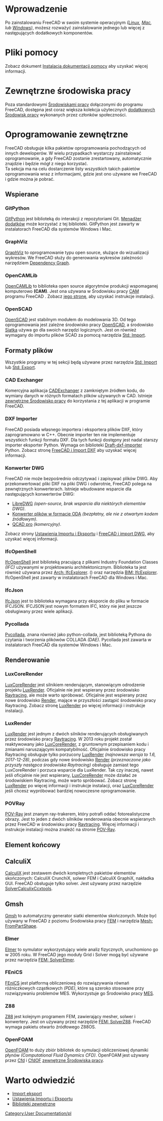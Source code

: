 <languages/>

{{Docnav/pl
|[[Installing_on_Mac/pl|Instalacja w systemie MAC]]
|[[Getting_started/pl|Jak zacząć]]
}}

{{TOCright}}

<span id="Introduction"></span>
=Wprowadzenie= 

Po zainstalowaniu FreeCAD w swoim systemie operacyjnym ''([[Installing_on_Linux/pl|Linux]], [[Installing_on_Mac/pl|Mac]], lub [[Installing_on_Windows/pl| Windows]])'', możesz rozważyć zainstalowanie jednego lub więcej z następujących dodatkowych komponentów.

<span id="Help_files"></span>
=Pliki pomocy=

Zobacz dokument [[Installing_Helpfile/pl|Instalacja dokumentacji pomocy]] aby uzyskać więcej informacji.

<span id="External_workbenches"></span>
=Zewnętrzne środowiska pracy=

Poza standardowymi [[workbenches/pl|Środowiskami pracy]] dołączonymi do programu FreeCAD, dostępna jest coraz większa kolekcja użytecznych [[External_workbenches/pl|dodatkowych Środowisk pracy]] wykonanych przez członków społeczności.

<span id="Third_party_software"></span>
=Oprogramowanie zewnętrzne=

FreeCAD obsługuje kilka pakietów oprogramowania pochodzących od innych deweloperów. W wielu przypadkach wystarczy zainstalować oprogramowanie, a gdy FreeCAD zostanie zrestartowany, automatycznie znajdzie i będzie mógł z niego korzystać. <br /> Ta sekcja ma na celu dostarczenie listy wszystkich takich pakietów oprogramowania wraz z informacjami, gdzie jest ono używane we FreeCAD i gdzie można je pobrać.

<span id="Support"></span>
==Wspierane==

===GitPython===

[https://github.com/gitpython-developers/GitPython GitPython] jest biblioteką do interakcji z repozytoriami Git. [[Std_AddonMgr/pl|Menadżer dodatków]]  może korzystać z tej biblioteki. GitPython jest zawarty w instalatorach FreeCAD dla systemów Windows i Mac.

===GraphViz===

[https://www.graphviz.org GraphViz] to oprogramowanie typu open source, służące do wizualizacji wykresów.
We FreeCAD służy do generowania wykresów zależności narzędziem [[Std_DependencyGraph|Dependency Graph]].

===OpenCAMLib===

[http://www.anderswallin.net/CAM OpenCAMLib] to biblioteka open source algorytmów produkcji wspomaganej komputerowo '''(CAM)'''. Jest ona używana w Środowisku pracy [[CAM_Workbench/pl|CAM]] programu FreeCAD . Zobacz [[OpenCamLib|jego stronę]], aby uzyskać instrukcje instalacji.

===OpenSCAD===

[https://www.openscad.org OpenSCAD] jest stabilnym modułem do modelowania 3D. Od tego oprogramowania jest zależne środowisko pracy [[OpenSCAD_Workbench/pl|OpenSCAD]], a środowisko [[Mesh_Workbench/pl|Siatka]] używa go dla swoich narzędzi logicznych. Jest on również wymagany do importu plików SCAD za pomocą narzędzia [[Std_Import/pl|Std: Import]].

<span id="File_formats"></span>
==Formaty plików==

Wszystkie programy w tej sekcji będą używane przez narzędzia [[Std_Import/pl|Std: Import]] lub [[Std_Export/pl|Std: Export]].

<span id="CADExchanger"></span>
===CAD Exchanger===

Komercyjna aplikacja [https://cadexchanger.com CADExchanger] z zamkniętym źródłem kodu, do wymiany danych w różnych formatach plików używanych w CAD. Istnieje [https://github.com/yorikvanhavre/CADExchanger zewnętrzne Środowisko pracy] do korzystania z tej aplikacji w programie FreeCAD.

===DXF Importer===

FreeCAD posiada własnego importera i eksportera plików DXF, który zaprogramowano w C++. Obecnie importer ten nie implementuje wszystkich funkcji formatu DXF. Dla tych funkcji dostępny jest nadal starszy importer eksporter Python. Wymaga on biblioteki [https://github.com/yorikvanhavre/Draft-dxf-importer Draft-dxf-importer] Python. Zobacz stronę [[FreeCAD_and_DXF_Import|FreeCAD i Import DXF]] aby uzyskać więcej informacji.

<span id="DWG_converters"></span>
===Konwerter DWG===

FreeCAD nie może bezpośrednio odczytywać i zapisywać plików DWG. Aby przekonwertować pliki DXF na pliki DWG i odwrotnie, FreeCAD polega na zewnętrznych konwerterach. Istnieje wbudowane wsparcie dla następujących konwerterów DWG:
* [https://www.gnu.org/software/libredwg LibreDWG] ''(open-source, brak wsparcia dla niektórych elementów DWG)''.
* [https://www.opendesign.com/guestfiles/oda_file_converter Konwerter plików w formacie ODA] ''(bezpłatny, ale nie z otwartym kodem źródłowym)''.
* [https://qcad.org/en/qcad-command-line-tools#dwg2dwg QCAD pro] ''(komercyjny)''. {{Version/pl|0.20}}

Zobacz strony [[Import_Export_Preferences/pl#DWG|Ustawienia Importu i Eksportu]] i [[FreeCAD_and_DWG_Import/pl|FreeCAD i import DWG]], aby uzyskać więcej informacji.

===IfcOpenShell===

[http://ifcopenshell.org IfcOpenShell] jest biblioteką pracującą z plikami Industry Foundation Classes ''(IFC)'' używanymi w projektowaniu architektonicznym. 
Biblioteka ta jest również używana przez [[Arch_IfcExplorer|Arch: IfcExplorer]]. ({{VersionMinus/pl|0.18}}) oraz narzędzia [[BIM_IfcExplorer|BIM: IfcExplorer]]. IfcOpenShell jest zawarty w instalatorach FreeCAD dla Windows i Mac.

===IfcJson===

[https://github.com/buildingSMART/ifcJSON IfcJson] jest to biblioteka wymagana przy eksporcie do pliku w formacie IFCJSON. IFCJSON jest nowym formatem IFC, który nie jest jeszcze obsługiwany przez wiele aplikacji.

===Pycollada===

[https://github.com/pycollada/pycollada/releases Pycollada], znana również jako python-collada, jest biblioteką Pythona do czytania i tworzenia plikówów COLLADA ''(DAE)''.
Pycollada jest zawarta w instalatorach FreeCAD dla systemów Windows i Mac.

<span id="Rendering"></span>
==Renderowanie==

===LuxCoreRender===

[https://www.luxcorerender.org LuxCoreRender] jest silnikiem renderującym, stanowiącym odrodzenie projektu [[LuxRender/pl|LuxRender]]. Oficjalnie nie jest wspierany przez środowisko [[Raytracing_Workbench/pl|Raytracing]], ale może warto spróbować. Oficjalnie jest wspierany przez nowe środowisko [https://github.com/FreeCAD/FreeCAD-render Render], mające w przyszłości zastąpić środowisko pracy Raytracing. Zobacz stronę [[LuxRender/pl|LuxRender]] po więcej informacji i instrukcje instalacji.

===LuxRender===

[https://luxcorerender.org/history/ LuxRender] jest jednym z dwóch silników renderujących obsługiwanych przez środowisko pracy [[Raytracing_Workbench/pl|Raytracing]]. W 2013 roku projekt został reaktywowany jako [[LuxCoreRender/pl|LuxCoreRender]], z gruntownym przepisaniem kodu i zmianami naruszającymi kompatybilność. Oficjalnie środowisko pracy Raytracing obsługuje tylko porzucony [[LuxRender/pl|LuxRender]] ''(najnowsza wersja to 1.6, 2017-12-28)'', podczas gdy nowe środowisko [https://github.com/FreeCAD/FreeCAD-render Render] ''(przeznaczone jako przyszły następca środowiska Raytracing)'' obsługuje zamiast tego LuxCoreRender i porzuca wsparcie dla LuxRender. Tak czy inaczej, nawet jeśli oficjalnie nie jest wspierany, [[LuxCoreRender/pl|LuxCoreRender]] może działać ze środowiskiem Raytracing, może warto spróbować. Zobacz stronę [[LuxRender/pl|LuxRender]] po więcej informacji i instrukcje instalacji, oraz [[LuxCoreRender/pl|LuxCoreRender]] jeśli chcesz wypróbować bardziej nowoczesne oprogramowanie.

<span id="POV-Ray"></span>
===POVRay===

[https://www.povray.org POV-Ray] jest znanym ray-trakerem, który potrafi oddać fotorealistyczne obrazy. Jest to jeden z dwóch silników renderowania obecnie wspieranych przez FreeCAD w środowisku pracy [[Raytracing_Workbench/pl|Raytracing]]. Więcej informacji i instrukcje instalacji można znaleźć na stronie [[POV-Ray/pl|POV-Ray]].

<span id="Finite_element"></span>
==Element końcowy==

<span id="CalculiX"></span>
==CalculiX==

[https://calculix.de CalculiX] jest zestawem dwóch kompletnych pakietów elementów skończonych:
CalculiX CrunchiX, solwer FEM i
CalculiX GraphiX, nakładka GUI. FreeCAD obsługuje tylko solver. Jest używany przez narzędzie [[FEM_SolverCalculixCcxtools/pl|SolverCalculixCcxtools]].

<span id="Gmsh"></span>
==Gmsh==

[http://gmsh.info Gmsh] to automatyczny generator siatki elementów skończonych. Może być używany w FreeCAD z poziomu Środowiska pracy [[FEM_Workbench/pl|FEM]] i narzędzia [[Mesh_FromPartShape|Mesh: FromPartShape]].

===Elmer===

[https://www.csc.fi/web/elmer Elmer] to symulator wykorzystujący wiele analiz fizycznych, uruchomiono go w 2005 roku. W FreeCAD jego moduły Grid i Solver mogą być używane przez narzędzia [[FEM_SolverElmer|FEM: SolverElmer]].

===FEniCS===

[https://fenicsproject.org FEniCS] jest platformą obliczeniową do rozwiązywania równań różniczkowych cząstkowych ''(PDE)'', które są szeroko stosowane przy rozwiązywaniu problemów MES. Wykorzystuje go Środowisko pracy [[FEM_Workbench/pl|MES]].

===Z88===

[https://en.z88.de Z88] jest kolejnym programem FEM, zawierający mesher, solwer i konwertery. Jest on używany przez narzędzie [[FEM_SolverZ88|FEM: SolverZ88]]. FreeCAD wymaga pakietu otwarto źródłowego Z88OS.

===OpenFOAM===

[https://openfoam.org OpenFOAM] to duży zbiór bibliotek do symulacji obliczeniowej dynamiki płynów ''(Computational Fluid Dynamics CFD)''. OpenFOAM jest używany przez [[Cfd_Workbench|Cfd]] i [https://github.com/jaheyns/CfdOF CfdOF] [[external_workbenches/pl|zewnętrzne Środowiska pracy]].

<span id="Related_pages"></span>
=Warto odwiedzić=

* [[Import_Export/pl|Import eksport]]
* [[Import_Export_Preferences/pl|Ustawienia Importu i Eksportu]]
* [[Third Party Libraries/pl|Biblioteki zewnętrzne]]


{{Docnav/pl
|[[Installing_on_Mac/pl|Instalacja w systemie MAC]]
|[[Getting_started/pl|Jak zacząć]]
}}

[[Category:User Documentation/pl]]